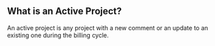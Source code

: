 ## What is an Active Project?

An active project is any project with a new comment or an update to an existing one during the billing cycle.
